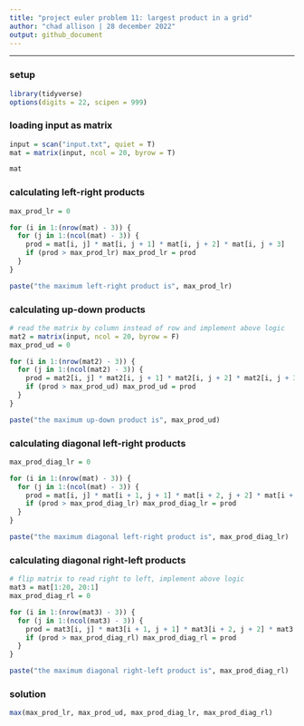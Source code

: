 ---
title: "project euler problem 11: largest product in a grid"
author: "chad allison | 28 december 2022"
output: github_document
---

___

### setup

```{r message = F, warning = F}
library(tidyverse)
options(digits = 22, scipen = 999)
```

### loading input as matrix

```{r}
input = scan("input.txt", quiet = T)
mat = matrix(input, ncol = 20, byrow = T)

mat
```

### calculating left-right products

```{r}
max_prod_lr = 0

for (i in 1:(nrow(mat) - 3)) {
  for (j in 1:(ncol(mat) - 3)) {
    prod = mat[i, j] * mat[i, j + 1] * mat[i, j + 2] * mat[i, j + 3]
    if (prod > max_prod_lr) max_prod_lr = prod
  }
}

paste("the maximum left-right product is", max_prod_lr)
```

### calculating up-down products

```{r}
# read the matrix by column instead of row and implement above logic
mat2 = matrix(input, ncol = 20, byrow = F)
max_prod_ud = 0

for (i in 1:(nrow(mat2) - 3)) {
  for (j in 1:(ncol(mat2) - 3)) {
    prod = mat2[i, j] * mat2[i, j + 1] * mat2[i, j + 2] * mat2[i, j + 3]
    if (prod > max_prod_ud) max_prod_ud = prod
  }
}

paste("the maximum up-down product is", max_prod_ud)
```

### calculating diagonal left-right products

```{r}
max_prod_diag_lr = 0

for (i in 1:(nrow(mat) - 3)) {
  for (j in 1:(ncol(mat) - 3)) {
    prod = mat[i, j] * mat[i + 1, j + 1] * mat[i + 2, j + 2] * mat[i + 3, j + 3]
    if (prod > max_prod_diag_lr) max_prod_diag_lr = prod
  }
}

paste("the maximum diagonal left-right product is", max_prod_diag_lr)
```

### calculating diagonal right-left products

```{r}
# flip matrix to read right to left, implement above logic
mat3 = mat[1:20, 20:1]
max_prod_diag_rl = 0

for (i in 1:(nrow(mat3) - 3)) {
  for (j in 1:(ncol(mat3) - 3)) {
    prod = mat3[i, j] * mat3[i + 1, j + 1] * mat3[i + 2, j + 2] * mat3[i + 3, j + 3]
    if (prod > max_prod_diag_rl) max_prod_diag_rl = prod
  }
}

paste("the maximum diagonal right-left product is", max_prod_diag_rl)
```

### solution

```{r}
max(max_prod_lr, max_prod_ud, max_prod_diag_lr, max_prod_diag_rl)
```



























